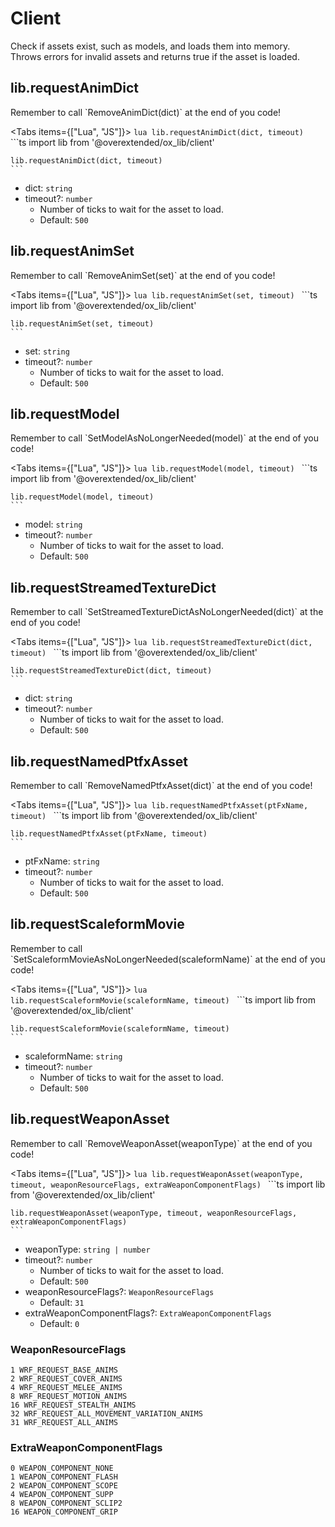 
# Client

Check if assets exist, such as models, and loads them into memory.  
Throws errors for invalid assets and returns true if the asset is loaded.

## lib.requestAnimDict

<Callout>
    Remember to call `RemoveAnimDict(dict)` at the end of you code!
</Callout>

<Tabs items={["Lua", "JS"]}>
  <Tab>
    ```lua
    lib.requestAnimDict(dict, timeout)
    ```
  </Tab>
  <Tab>
    ```ts
    import lib from '@overextended/ox_lib/client'

    lib.requestAnimDict(dict, timeout)
    ```
  </Tab>
</Tabs>

- dict: `string`
- timeout?: `number`
  - Number of ticks to wait for the asset to load.
  - Default: `500`

## lib.requestAnimSet

<Callout>
    Remember to call `RemoveAnimSet(set)` at the end of you code!
</Callout>

<Tabs items={["Lua", "JS"]}>
  <Tab>
    ```lua
    lib.requestAnimSet(set, timeout)
    ```
  </Tab>
  <Tab>
    ```ts
    import lib from '@overextended/ox_lib/client'

    lib.requestAnimSet(set, timeout)
    ```
  </Tab>
</Tabs>

- set: `string`
- timeout?: `number`
  - Number of ticks to wait for the asset to load.
  - Default: `500`

## lib.requestModel

<Callout>
    Remember to call `SetModelAsNoLongerNeeded(model)` at the end of you code!
</Callout>

<Tabs items={["Lua", "JS"]}>
  <Tab>
    ```lua
    lib.requestModel(model, timeout)
    ```
  </Tab>
  <Tab>
    ```ts
    import lib from '@overextended/ox_lib/client'

    lib.requestModel(model, timeout)
    ```
  </Tab>
</Tabs>

- model: `string`
- timeout?: `number`
  - Number of ticks to wait for the asset to load.
  - Default: `500`

## lib.requestStreamedTextureDict

<Callout>
    Remember to call `SetStreamedTextureDictAsNoLongerNeeded(dict)` at the end of you code!
</Callout>

<Tabs items={["Lua", "JS"]}>
  <Tab>
    ```lua
    lib.requestStreamedTextureDict(dict, timeout)
    ```
  </Tab>
  <Tab>
    ```ts
    import lib from '@overextended/ox_lib/client'

    lib.requestStreamedTextureDict(dict, timeout)
    ```
  </Tab>
</Tabs>

- dict: `string`
- timeout?: `number`
  - Number of ticks to wait for the asset to load.
  - Default: `500`

## lib.requestNamedPtfxAsset

<Callout>
    Remember to call `RemoveNamedPtfxAsset(dict)` at the end of you code!
</Callout>

<Tabs items={["Lua", "JS"]}>
  <Tab>
    ```lua
    lib.requestNamedPtfxAsset(ptFxName, timeout)
    ```
  </Tab>
  <Tab>
    ```ts
    import lib from '@overextended/ox_lib/client'

    lib.requestNamedPtfxAsset(ptFxName, timeout)
    ```
  </Tab>
</Tabs>

- ptFxName: `string`
- timeout?: `number`
  - Number of ticks to wait for the asset to load.
  - Default: `500`

## lib.requestScaleformMovie

<Callout>
    Remember to call `SetScaleformMovieAsNoLongerNeeded(scaleformName)` at the end of you code!
</Callout>

<Tabs items={["Lua", "JS"]}>
  <Tab>
    ```lua
    lib.requestScaleformMovie(scaleformName, timeout)
    ```
  </Tab>
  <Tab>
    ```ts
    import lib from '@overextended/ox_lib/client'

    lib.requestScaleformMovie(scaleformName, timeout)
    ```
  </Tab>
</Tabs>

- scaleformName: `string`
- timeout?: `number`
  - Number of ticks to wait for the asset to load.
  - Default: `500`

## lib.requestWeaponAsset

<Callout>
    Remember to call `RemoveWeaponAsset(weaponType)` at the end of you code!
</Callout>

<Tabs items={["Lua", "JS"]}>
  <Tab>
    ```lua
    lib.requestWeaponAsset(weaponType, timeout, weaponResourceFlags, extraWeaponComponentFlags)
    ```
  </Tab>
  <Tab>
    ```ts
    import lib from '@overextended/ox_lib/client'

    lib.requestWeaponAsset(weaponType, timeout, weaponResourceFlags, extraWeaponComponentFlags)
    ```
  </Tab>
</Tabs>

- weaponType: `string | number`
- timeout?: `number`
  - Number of ticks to wait for the asset to load.
  - Default: `500`
- weaponResourceFlags?: `WeaponResourceFlags`
  - Default: `31`
- extraWeaponComponentFlags?: `ExtraWeaponComponentFlags`
  - Default: `0`

### WeaponResourceFlags

```
1 WRF_REQUEST_BASE_ANIMS
2 WRF_REQUEST_COVER_ANIMS
4 WRF_REQUEST_MELEE_ANIMS
8 WRF_REQUEST_MOTION_ANIMS
16 WRF_REQUEST_STEALTH_ANIMS
32 WRF_REQUEST_ALL_MOVEMENT_VARIATION_ANIMS
31 WRF_REQUEST_ALL_ANIMS
```

### ExtraWeaponComponentFlags

```
0 WEAPON_COMPONENT_NONE
1 WEAPON_COMPONENT_FLASH
2 WEAPON_COMPONENT_SCOPE
4 WEAPON_COMPONENT_SUPP
8 WEAPON_COMPONENT_SCLIP2
16 WEAPON_COMPONENT_GRIP
```
